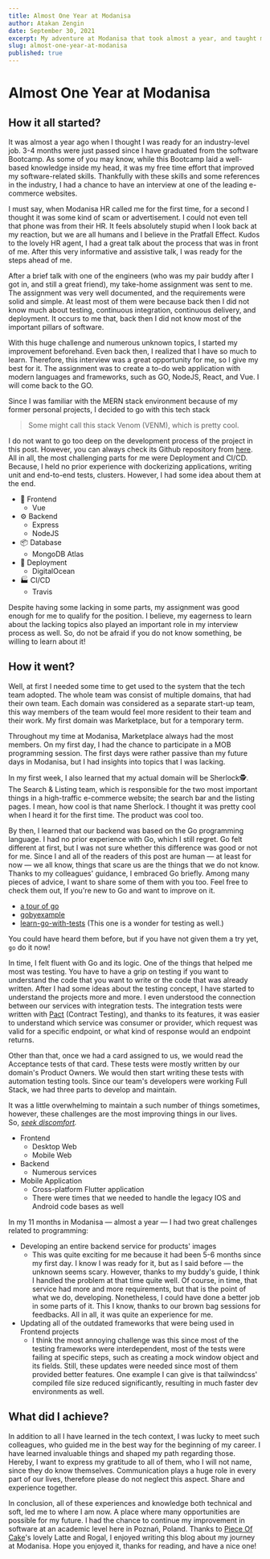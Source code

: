 ```yaml
---
title: Almost One Year at Modanisa
author: Atakan Zengin
date: September 30, 2021
excerpt: My adventure at Modanisa that took almost a year, and taught me well.
slug: almost-one-year-at-modanisa
published: true
---
```


# Almost One Year at Modanisa

## How it all started?

It was almost a year ago when I thought I was ready for an industry-level job. 3-4 months were just passed since I have graduated from the software Bootcamp. As some of you may know, while this Bootcamp laid a well-based knowledge inside my head, it was my free time effort that improved my software-related skills. Thankfully with these skills and some references in the industry, I had a chance to have an interview at one of the leading e-commerce websites.

I must say, when Modanisa HR called me for the first time, for a second I thought it was some kind of scam or advertisement. I could not even tell that phone was from their HR. It feels absolutely stupid when I look back at my reaction, but we are all humans and I believe in the Pratfall Effect. Kudos to the lovely HR agent, I had a great talk about the process that was in front of me. After this very informative and assistive talk, I was ready for the steps ahead of me.

After a brief talk with one of the engineers (who was my pair buddy after I got in, and still a great friend), my take-home assignment was sent to me. The assignment was very well documented, and the requirements were solid and simple. At least most of them were because back then I did not know much about testing, continuous integration, continuous delivery, and deployment. It occurs to me that, back then I did not know most of the important pillars of software.

With this huge challenge and numerous unknown topics, I started my improvement beforehand. Even back then, I realized that I have so much to learn. Therefore, this interview was a great opportunity for me, so I give my best for it. The assignment was to create a to-do web application with modern languages and frameworks, such as GO, NodeJS, React, and Vue. I will come back to the GO.

Since I was familiar with the MERN stack environment because of my former personal projects, I decided to go with this tech stack

> Some might call this stack Venom (VENM), which is pretty cool.

I do not want to go too deep on the development process of the project in this post. However, you can always check its Github repository from [here](https://github.com/atakanzen/ModaNisaChallenge). All in all, the most challenging parts for me were Deployment and CI/CD. Because, I held no prior experience with dockerizing applications, writing unit and end-to-end tests, clusters. However, I had some idea about them at the end.

- 📲 Frontend
  - Vue
- ⚙️ Backend
  - Express
  - NodeJS
- 📦 Database
  - MongoDB Atlas
- 🚀 Deployment
  - DigitalOcean
- 🏭 CI/CD
  - Travis

Despite having some lacking in some parts, my assignment was good enough for me to qualify for the position. I believe, my eagerness to learn about the lacking topics also played an important role in my interview process as well. So, do not be afraid if you do not know something, be willing to learn about it!

## How it went?

Well, at first I needed some time to get used to the system that the tech team adopted. The whole team was consist of multiple domains, that had their own team. Each domain was considered as a separate start-up team, this way members of the team would feel more resident to their team and their work. My first domain was Marketplace, but for a temporary term.

Throughout my time at Modanisa, Marketplace always had the most members. On my first day, I had the chance to participate in a MOB programming session. The first days were rather passive than my future days in Modanisa, but I had insights into topics that I was lacking.

In my first week, I also learned that my actual domain will be Sherlock🕵️. The Search & Listing team, which is responsible for the two most important things in a high-traffic e-commerce website; the search bar and the listing pages. I mean, how cool is that name Sherlock. I thought it was pretty cool when I heard it for the first time. The product was cool too.

By then, I learned that our backend was based on the Go programming language. I had no prior experience with Go, which I still regret. Go felt different at first, but I was not sure whether this difference was good or not for me. Since I and all of the readers of this post are human — at least for now — we all know, things that scare us are the things that we do not know. Thanks to my colleagues' guidance, I embraced Go briefly. Among many pieces of advice, I want to share some of them with you too. Feel free to check them out, If you're new to Go and want to improve on it.

- [a tour of go](https://tour.golang.org/welcome/1)
- [gobyexample](https://gobyexample.com/)
- [learn-go-with-tests](https://quii.gitbook.io/learn-go-with-tests/) (This one is a wonder for testing as well.)

You could have heard them before, but if you have not given them a try yet, `go` do it now!

In time, I felt fluent with Go and its logic. One of the things that helped me most was testing. You have to have a grip on testing if you want to understand the code that you want to write or the code that was already written. After I had some ideas about the testing concept, I have started to understand the projects more and more. I even understood the connection between our services with integration tests. The integration tests were written with [Pact](https://docs.pact.io/) (Contract Testing), and thanks to its features, it was easier to understand which service was consumer or provider, which request was valid for a specific endpoint, or what kind of response would an endpoint returns.

Other than that, once we had a card assigned to us, we would read the Acceptance tests of that card. These tests were mostly written by our domain's Product Owners. We would then start writing these tests with automation testing tools. Since our team's developers were working Full Stack, we had three parts to develop and maintain.

It was a little overwhelming to maintain a such number of things sometimes, however, these challenges are the most improving things in our lives. So, *[seek discomfort](https://www.google.com/search?q=seek+discomfort).*

- Frontend
  - Desktop Web
  - Mobile Web
- Backend
  - Numerous services
- Mobile Application
  - Cross-platform Flutter application
  - There were times that we needed to handle the legacy IOS and Android code bases as well

In my 11 months in Modanisa — almost a year — I had two great challenges related to programming:

- Developing an entire backend service for products' images
  - This was quite exciting for me because it had been 5-6 months since my first day. I know I was ready for it, but as I said before — the unknown seems scary. However, thanks to my buddy's guide, I think I handled the problem at that time quite well. Of course, in time, that service had more and more requirements, but that is the point of what we do, developing. Nonetheless, I could have done a better job in some parts of it. This I know, thanks to our brown bag sessions for feedbacks. All in all, it was quite an experience for me.
- Updating all of the outdated frameworks that were being used in Frontend projects
  - I think the most annoying challenge was this since most of the testing frameworks were interdependent, most of the tests were failing at specific steps, such as creating a mock window object and its fields. Still, these updates were needed since most of them provided better features. One example I can give is that tailwindcss' compiled file size reduced significantly, resulting in much faster dev environments as well.

## What did I achieve?

In addition to all I have learned in the tech context, I was lucky to meet such colleagues, who guided me in the best way for the beginning of my career. I have learned invaluable things and shaped my path regarding those. Hereby, I want to express my gratitude to all of them, who I will not name, since they do know themselves. Communication plays a huge role in every part of our lives, therefore please do not neglect this aspect. Share and experience together.

In conclusion, all of these experiences and knowledge both technical and soft, led me to where I am now. A place where many opportunities are possible for my future. I had the chance to continue my improvement in software at an academic level here in Poznań, Poland. Thanks to [Piece Of Cake](https://www.facebook.com/coffeeshoppoznan/)'s lovely Latte and Rogal, I enjoyed writing this blog about my journey at Modanisa. Hope you enjoyed it, thanks for reading, and have a nice one!
